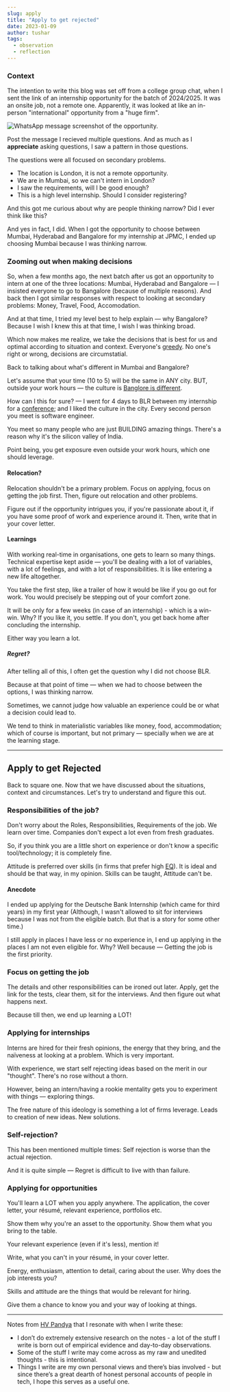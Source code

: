 ---
slug: apply
title: "Apply to get rejected"
date: 2023-01-09
author: tushar
tags:
  - observation
  - reflection
---

### Context 

The intention to write this blog was set off from a college group chat, when I sent the link of an internship opportunity for the batch of 2024/2025. It was an onsite job, not a remote one. Apparently, it was looked at like an in-person "international" opportunity from a "huge firm".

![WhatsApp message screenshot of the opportunity.](/images/apply-whatsapp-message.jpg)

Post the message I recieved multiple questions. And as much as I **appreciate** asking questions, I saw a pattern in those questions.

The questions were all focused on secondary problems.

- The location is London, it is not a remote opportunity.  
- We are in Mumbai, so we can't intern in London?
- I saw the requirements, will I be good enough?
- This is a high level internship. Should I consider registering?

And this got me curious about why are people thinking narrow? Did I ever think like this? 

And yes in fact, I did. When I got the opportunity to choose between Mumbai, Hyderabad and Bangalore for my internship at JPMC, I ended up choosing Mumbai because I was thinking narrow.

### Zooming out when making decisions

So, when a few months ago, the next batch after us got an opportunity to intern at one of the three locations: Mumbai, Hyderabad and Bangalore — I insisted everyone to go to Bangalore (because of multiple reasons). And back then I got similar responses with respect to looking at secondary problems: Money, Travel, Food, Accomodation. 

And at that time, I tried my level best to help explain — why Bangalore? Because I wish I knew this at that time, I wish I was thinking broad. 

Which now makes me realize, we take the decisions that is best for us and optimal according to situation and context. Everyone's [greedy](https://en.wikipedia.org/wiki/Greedy_algorithm). No one's right or wrong, decisions are circumstatial.

Back to talking about what's different in Mumbai and Bangalore? 

Let's assume that your time (10 to 5) will be the same in ANY city. BUT, outside your work hours — the culture is [Banglore is different](https://letters.tanaypratap.com/posts/why-i-love-bangalore). 

How can I this for sure? — I went for 4 days to BLR between my internship for a [conference](https://githubfieldday.com/in2022bengaluru); and I liked the culture in the city. Every second person you meet is software engineer. 

You meet so many people who are just BUILDING amazing things. There's a reason why it's the silicon valley of India. 

Point being, you get exposure even outside your work hours, which one should leverage.

#### Relocation?

Relocation shouldn't be a primary problem. Focus on applying, focus on getting the job first. Then, figure out relocation and other problems.

Figure out if the opportunity intrigues you, if you're passionate about it, if you have some proof of work and experience around it. Then, write that in your cover letter.

#### Learnings

With working real-time in organisations, one gets to learn so many things. Technical expertise kept aside — you'll be dealing with a lot of variables, with a lot of feelings, and with a lot of responsibilities. It is like entering a new life altogether.

You take the first step, like a trailer of how it would be like if you go out for work. You would precisely be stepping out of your comfort zone.

It will be only for a few weeks (in case of an internship) - which is a win-win. Why? If you like it, you settle. If you don't, you get back home after concluding the internship. 

Either way you learn a lot.

##### Regret?

After telling all of this, I often get the question why I did not choose BLR.

Because at that point of time — when we had to choose between the options, I was thinking narrow. 

Sometimes, we cannot judge how valuable an experience could be or what a decision could lead to. 

We tend to think in materialistic variables like money, food, accommodation; which of course is important, but not primary — specially when we are at the learning stage.

---

## Apply to get Rejected

Back to square one. Now that we have discussed about the situations, context and circumstances. Let's try to understand and figure this out. 

### Responsibilities of the job?

Don't worry about the Roles, Responsibilities, Requirements of the job. We learn over time. Companies don't expect a lot even from fresh graduates.

So, if you think you are a little short on experience or don't know a specific tool/technology; it is completely fine. 

Attitude is preferred over skills (in firms that prefer high [EQ](https://en.wikipedia.org/wiki/Emotional_competence#Intelligence_Quotient_and_Emotional_Quotient)). It is ideal and should be that way, in my opinion. Skills can be taught, Attitude can't be.

<p>
  <TwitterTweetEmbed tweetId={"1276406703932801025"} />
</p>

#### Anecdote

I ended up applying for the Deutsche Bank Internship (which came for third years) in my first year (Although, I wasn't allowed to sit for interviews because I was not from the eligible batch. But that is a story for some other time.)

I still apply in places I have less or no experience in, I end up applying in the places I am not even eligible for. Why? Well because — Getting the job is the first priority.

### Focus on getting the job

The details and other responsibilities can be ironed out later. Apply, get the link for the tests, clear them, sit for the interviews. And then figure out what happens next.

Because till then, we end up learning a LOT!

### Applying for internships

Interns are hired for their fresh opinions, the energy that they bring, and the naïveness at looking at a problem. Which is very important. 

With experience, we start self rejecting ideas based on the merit in our "thought". There's no rose without a thorn.

However, being an intern/having a rookie mentality gets you to experiment with things — exploring things.

The free nature of this ideology is something a lot of firms leverage. Leads to creation of new ideas. New solutions.

### Self-rejection?

This has been mentioned multiple times: Self rejection is worse than the actual rejection. 

And it is quite simple — Regret is difficult to live with than failure. 

### Applying for opportunities

You'll learn a LOT when you apply anywhere. The application, the cover letter, your résumé, relevant experience, portfolios etc. 

Show them why you're an asset to the opportunity. Show them what you bring to the table. 

Your relevant experience (even if it's less), mention it!

Write, what you can't in your résumé, in your cover letter. 

Energy, enthusiasm, attention to detail, caring about the user. Why does the job interests you?

Skills and attitude are the things that would be relevant for hiring. 

Give them a chance to know you and your way of looking at things.

---

Notes from [HV Pandya](https://hvpandya.com) that I resonate with when I write these:

- I don’t do extremely extensive research on the notes - a lot of the stuff I write is born out of empirical evidence and day-to-day observations.
- Some of the stuff I write may come across as my raw and unedited thoughts - this is intentional.
- Things I write are my own personal views and there’s bias involved - but since there’s a great dearth of honest personal accounts of people in tech, I hope this serves as a useful one.